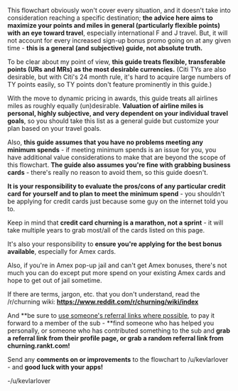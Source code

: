 This flowchart obviously won't cover every situation, and it doesn't take into consideration reaching a specific destination; **the advice here aims to maximize your points and miles in general (particularly flexible points) with an eye toward travel**, especially international F and J travel. But, it will not account for every increased sign-up bonus promo going on at any given time - **this is a general (and subjective) guide, not absolute truth.**

To be clear about my point of view, **this guide treats flexible, transferable points (URs and MRs) as the most desirable currencies.** (Citi TYs are also desirable, but with Citi's 24 month rule, it's hard to acquire large numbers of TY points easily, so TY points don't feature prominently in this guide.)

With the move to dynamic pricing in awards, this guide treats all airlines miles as roughly equally (un)desirable. **Valuation of airline miles is personal, highly subjective, and very dependent on your individual travel goals**, so you should take this list as a general guide but customize your plan based on your travel goals.

Also, **this guide assumes that you have no problems meeting any minimum spends** - if meeting minimum spends is an issue for you, you have additional value considerations to make that are beyond the scope of this flowchart. **The guide also assumes you're fine with grabbing business cards** - there's really no reason to avoid them, so this guide doesn't.

**It is your responsibility to evaluate the pros/cons of any particular credit card for yourself and to plan to meet the minimum spend** - you shouldn't be applying for credit cards just because some guy on the internet told you to.

Keep in mind that **credit card churning is a marathon, not a sprint** - it will take multiple years to grab most/all of the cards listed on this page.

It's also your responsibility to **ensure you're applying for the best bonus available**, especially for Amex cards.

Also, if you're in Amex pop-up jail and can't get Amex bonuses, there's not much you can do except put more spend on your existing Amex cards and hope to get out of jail sometime.

If there are terms, jargon, etc. that you don't understand, read the /r/churning wiki: **https://www.reddit.com/r/churning/wiki/index**

And **be sure to <u>use someone's referral links where possible</u>, to pay it forward to a member of the sub - **find someone who has helped you personally, or someone who has contributed something to the sub and **grab a referral link from their profile page, or grab a random referral link from churning.rankt.com!**

Send any **comments on or improvements** to the flowchart to /u/kevlarlover - and **good luck with your apps!**

-/u/kevlarlover
